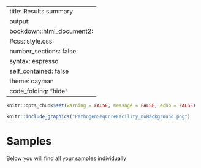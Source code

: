 <style type="text/css">
.main-container {
  max-width: 1800px;
  margin-left: auto;
  margin-right: auto;
}
</style>

---
title: Results summary
output:
  bookdown::html_document2:
    #css: style.css
    number_sections: false
    syntax: espresso
    self_contained: false
    theme: cayman
    code_folding: "hide"
---

```r
knitr::opts_chunk$set(warning = FALSE, message = FALSE, echo = FALSE)
```

```r
knitr::include_graphics("PathogenSeqCoreFacility_noBackground.png")
```

# Samples {.tabset}

Below you will find all your samples individually
